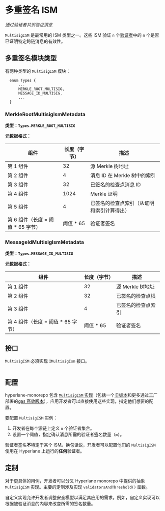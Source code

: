 # 多重签名 ISM

_通过验证者共识验证消息_

`MultisigISM` 是最常用的 ISM 类型之一。这些 ISM 验证 `n` 个[验证者](../agents/validators.mdx)中的 `m` 个是否已证明特定跨链消息的有效性。

## 多重签名模块类型

有两种类型的 `MultisigISM` 模块：

```solidity
  enum Types {
      ...
      MERKLE_ROOT_MULTISIG,
      MESSAGE_ID_MULTISIG,
      ...
  }
```

### MerkleRootMultisigIsmMetadata

**类型：`Types.MERKLE_ROOT_MULTISIG`**

**元数据格式：**

| **组件**                              | **长度（字节）** | **描述**                                |
| ------------------------------------ | --------------- | -------------------------------------- |
| 第 1 组件                             | 32              | 源 Merkle 树地址                        |
| 第 2 组件                             | 4               | 消息 ID 在 Merkle 树中的索引             |
| 第 3 组件                             | 32              | 已签名的检查点消息 ID                    |
| 第 4 组件                             | 1024            | Merkle 证明                             |
| 第 5 组件                             | 4               | 已签名的检查点索引（从证明和索引计算得出）  |
| 第 6 组件（长度 = 阈值 * 65 字节）      | 阈值 * 65       | 验证者签名                              |

### MessageIdMultisigIsmMetadata

**类型：`Types.MESSAGE_ID_MULTISIG`**

**元数据格式：**

| **组件**                              | **长度（字节）** | **描述**           |
| ------------------------------------ | --------------- | ----------------- |
| 第 1 组件                             | 32              | 源 Merkle 树地址    |
| 第 2 组件                             | 32              | 已签名的检查点根     |
| 第 3 组件                             | 4               | 已签名的检查点索引   |
| 第 4 组件（长度 = 阈值 * 65 字节）      | 阈值 * 65       | 验证者签名          |

<!-- ```mermaid block-beta columns 4 a["[32 bytes] Origin merkle tree address"]:2 b["[32 bytes] Signed checkpoint root"]:2 c["[4 bytes] Signed checkpoint index"]:1 block:group:3 d["[65 bytes] Validator signatures"] e["[65 bytes] Validator signatures"] f["[65 bytes] Validator signatures"] end ``` -->

## 接口

`MultisigISM` 必须实现 `IMultisigIsm` 接口。

```solidity file=<rootDir>/node_modules/@hyperlane-xyz/core/contracts/interfaces/isms/IMultisigIsm.sol

```

## 配置

hyperlane-monorepo 包含 [`MultisigISM` 实现](https://github.com/hyperlane-xyz/hyperlane-monorepo/tree/main/solidity/contracts/isms/multisig)（包括一个[旧版本](https://github.com/hyperlane-xyz/hyperlane-monorepo/blob/main/solidity/contracts/isms/multisig/LegacyMultisigIsm.sol)和更多通过工厂部署的[gas 高效版本](https://github.com/hyperlane-xyz/hyperlane-monorepo/blob/main/solidity/contracts/isms/multisig/StaticMultisigIsm.sol)），应用开发者可以直接使用这些实现，指定他们想要的配置。

要配置 `MultisigISM` 实例：

1. 开发者在每个源链上定义 `n` 个验证者集合。
2. 设置一个阈值，指定确认消息所需的验证者签名数量（`m`）。

验证者签名**不**特定于某个 ISM。换句话说，开发者可以配置他们的 `MultisigISM` 使用在 Hyperlane 上运行的**任何**验证者。

## 定制

对于更具体的用例，开发者可以分叉 Hyperlane monorepo 中提供的抽象 `MultisigISM` 实现。主要的定制涉及实现 `validatorsAndThreshold()` 函数。

自定义实现允许开发者调整安全模型以满足其应用的需求。例如，自定义实现可以根据被验证消息的内容来改变所需的签名数量。
